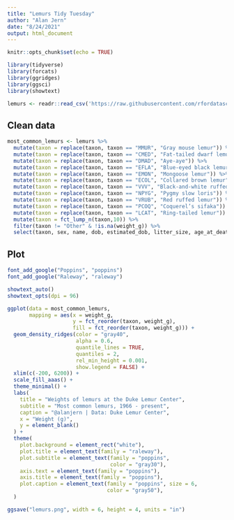 ```yaml
---
title: "Lemurs Tidy Tuesday"
author: "Alan Jern"
date: "8/24/2021"
output: html_document
---
```


```r
knitr::opts_chunk$set(echo = TRUE)
```

```r
library(tidyverse)
library(forcats)
library(ggridges)
library(ggsci)
library(showtext)
```

```r
lemurs <- readr::read_csv('https://raw.githubusercontent.com/rfordatascience/tidytuesday/master/data/2021/2021-08-24/lemur_data.csv')
```

## Clean data
```r
most_common_lemurs <- lemurs %>% 
  mutate(taxon = replace(taxon, taxon == "MMUR", "Gray mouse lemur")) %>%
  mutate(taxon = replace(taxon, taxon == "CMED", "Fat-tailed dwarf lemur")) %>%
  mutate(taxon = replace(taxon, taxon == "DMAD", "Aye-aye")) %>%
  mutate(taxon = replace(taxon, taxon == "EFLA", "Blue-eyed black lemur")) %>%
  mutate(taxon = replace(taxon, taxon == "EMON", "Mongoose lemur")) %>%
  mutate(taxon = replace(taxon, taxon == "ECOL", "Collared brown lemur")) %>%
  mutate(taxon = replace(taxon, taxon == "VVV", "Black-and-white ruffed lemur")) %>%
  mutate(taxon = replace(taxon, taxon == "NPYG", "Pygmy slow loris")) %>%
  mutate(taxon = replace(taxon, taxon == "VRUB", "Red ruffed lemur")) %>%
  mutate(taxon = replace(taxon, taxon == "PCOQ", "Coquerel’s sifaka")) %>%
  mutate(taxon = replace(taxon, taxon == "LCAT", "Ring-tailed lemur")) %>%
  mutate(taxon = fct_lump_n(taxon,10)) %>%
  filter(taxon != "Other" & !is.na(weight_g)) %>%
  select(taxon, sex, name, dob, estimated_dob, litter_size, age_at_death_y, n_known_offspring, weight_g)
```

## Plot
```r

font_add_google("Poppins", "poppins")
font_add_google("Raleway", "raleway")

showtext_auto()
showtext_opts(dpi = 96)

ggplot(data = most_common_lemurs, 
       mapping = aes(x = weight_g, 
                     y = fct_reorder(taxon, weight_g),
                     fill = fct_reorder(taxon, weight_g))) +
  geom_density_ridges(color = "gray40",
                      alpha = 0.6,
                      quantile_lines = TRUE,
                      quantiles = 2,
                      rel_min_height = 0.001,
                      show.legend = FALSE) +
  xlim(c(-200, 6200)) +
  scale_fill_aaas() +
  theme_minimal() +
  labs(
    title = "Weights of lemurs at the Duke Lemur Center",
    subtitle = "Most common lemurs, 1966 - present",
    caption = "@alanjern | Data: Duke Lemur Center",
    x = "Weight (g)",
    y = element_blank()
  ) +
  theme(
    plot.background = element_rect("white"),
    plot.title = element_text(family = "raleway"),
    plot.subtitle = element_text(family = "poppins",
                                 color = "gray30"),
    axis.text = element_text(family = "poppins"),
    axis.title = element_text(family = "poppins"),
    plot.caption = element_text(family = "poppins", size = 6,
                                color = "gray50"),
  )

ggsave("lemurs.png", width = 6, height = 4, units = "in")
```


